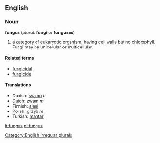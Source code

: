 ==English==

===Noun===
'''fungus''' (''plural:'' '''fungi''' ''or'' '''funguses''')

#a category of [[eukaryote|eukaryotic]] organism, having [[cell wall]]s but no [[chlorophyll]]. Fungi may be unicellular or multicellular.

====Related terms====
*[[fungicidal]]
*[[fungicide]]

====Translations====
*Danish: [[svamp]] ''c''
*Dutch: [[zwam]] ''m''
*Finnish: [[sieni]]
*Polish: grzyb ''m''
*Turkish: [[mantar]]

[[Category:English irregular plurals]]

[[it:fungus]]
[[nl:fungus]]